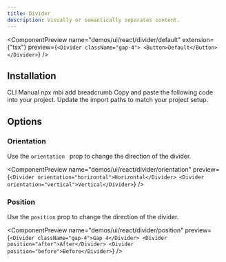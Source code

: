 ```yaml
---
title: Divider
description: Visually or semantically separates content.
---
```


<ComponentPreview
  name="demos/ui/react/divider/default"
  extension={"tsx"}
  preview={`<Divider className="gap-4">
<Button>Default</Button>
</Divider>`}
/>

## Installation

<Tabs defaultValue="cli">
<TabsList>
<TabsTrigger value="cli">
CLI
</TabsTrigger>
<TabsTrigger value="manual">  
Manual
</TabsTrigger>
</TabsList>

<TabsContent value="cli">
<Bash>
<BashCommand>npx</BashCommand> mbi add breadcrumb
</Bash>
</TabsContent>

<TabsContent value="manual">
<Steps>
  <Step>Copy and paste the following code into your project.</Step>
  <ComponentSource
    name={["ui/react/divider"]}
    extension={["tsx"]}
  />
  <Step>Update the import paths to match your project setup.</Step>
</Steps>
</TabsContent>
</Tabs>

## Options

### Orientation

Use the `orientation ` prop to change the direction of the divider.

<ComponentPreview
  name="demos/ui/react/divider/orientation"
  preview={`<Divider orientation="horizontal">Horizontal</Divider>
<Divider orientation="vertical">Vertical</Divider>`}
/>

### Position

Use the `position` prop to change the direction of the divider.

<ComponentPreview
  name="demos/ui/react/divider/position"
  preview={`<Divider className="gap-4">Gap 4</Divider>
<Divider position="after">After</Divider>
<Divider position="before">Before</Divider>`}
/>
